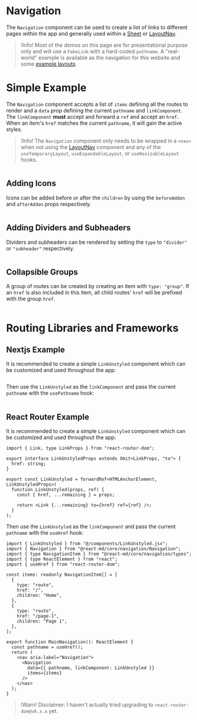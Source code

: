 # Navigation

The `Navigation` component can be used to create a list of links to different
pages within the app and generally used within a [Sheet](./sheet) or
[LayoutNav](./layout-nav).

> !Info! Most of the demos on this page are for presentational purpose only and
> will use a `FakeLink` with a hard-coded `pathname`. A "real-world" example is
> available as the navigation for this website and some [example layouts](/layout-example/temporary).

# Simple Example

The `Navigation` component accepts a list of `items` defining all the routes to
render and a `data` prop defining the current `pathname` and `linkComponent`.
The `linkComponent` **must** accept and forward a `ref` and accept an `href`.
When an item's `href` matches the current `pathname`, it will gain the active
styles.

> !Info! The `Navigation` component only needs to be wrapped in a `<nav>` when
> not using the [LayoutNav](./layout-nav) component and any of the
> `useTemporaryLayout`, `useExpandableLayout`, or `useResizableLayout` hooks.

```demo source="./SimpleExample.tsx"

```

## Adding Icons

Icons can be added before or after the `children` by using the `beforeAddon` and
`afterAddon` props respectively.

```demo source="./AddingIconsExample.tsx"

```

## Adding Dividers and Subheaders

Dividers and subheaders can be rendered by setting the `type` to `"divider"` or
`"subheader"` respectively.

```demo source="./AddingDividersAndSubheadersExample.tsx"

```

## Collapsible Groups

A group of routes can be created by creating an item with `type: "group"`. If an
`href` is also included in this item, all child routes' `href` will be prefixed
with the group `href`.

```demo source="./CollapsibleGroupsExample.tsx"

```

# Routing Libraries and Frameworks

## Nextjs Example

It is recommended to create a simple `LinkUnstyled` component which can be
customized and used throughout the app:

```import source="@/components/LinkUnstyled.tsx" fileName="src/components/LinkUnstyled.tsx"

```

Then use the `LinkUnstyled` as the `linkComponent` and pass the current
`pathname` with the `usePathname` hook:

```import source="./NextjsExample.tsx" fileName="src/components/Navigation.tsx"

```

## React Router Example

It is recommended to create a simple `LinkUnstyled` component which can be
customized and used throughout the app:

```tsx
import { Link, type LinkProps } from "react-router-dom";

export interface LinkUnstyledProps extends Omit<LinkProps, "to"> {
  href: string;
}

export const LinkUnstyled = forwardRef<HTMLAnchorElement, LinkUnstyledProps>(
  function LinkUnstyled(props, ref) {
    const { href, ...remaining } = props;

    return <Link {...remaining} to={href} ref={ref} />;
  }
);
```

Then use the `LinkUnstyled` as the `linkComponent` and pass the current
`pathname` with the `useHref` hook:

```tsx
import { LinkUnstyled } from "@/components/LinkUnstyled.jsx";
import { Navigation } from "@react-md/core/navigation/Navigation";
import { type NavigationItem } from "@react-md/core/navigation/types";
import { type ReactElement } from "react";
import { useHref } from "react-router-dom";

const items: readonly NavigationItem[] = [
  {
    type: "route",
    href: "/",
    children: "Home",
  },
  {
    type: "route",
    href: "/page-1",
    children: "Page 1",
  },
];

export function MainNavigation(): ReactElement {
  const pathname = useHref();
  return (
    <nav aria-label="Navigation">
      <Navigation
        data={{ pathname, linkComponent: LinkUnstyled }}
        items={items}
      />
    </nav>
  );
}
```

> !Warn! Disclaimer: I haven't actually tried upgrading to `react-router-dom@v6.x.x` yet.
